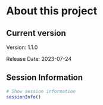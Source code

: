 
# About this project

## Current version {-}

Version: 1.1.0

Release Date: 2023-07-24


## Session Information {-}

``` r

# Show session information
sessionInfo()

```









